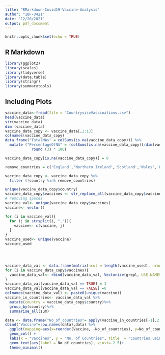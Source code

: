 ```yaml
---
title: "RMarkdown-Covid19-Vaccine-Analysis"
author: "18F-0421"
date: "12/20/2021"
output: pdf_document
---
```


```r
knitr::opts_chunk$set(echo = TRUE)
```

## R Markdown


```r
library(ggplot2)
library(scales)
library(tidyverse)
library(data.table)
library(stringr)
library(summarytools)
```

## Including Plots


```r

vaccine_data<-fread(file = "CountryviseVaccinations.csv")
head(vaccine_data)
str(vaccine_data)
dim (vaccine_data)
vaccine_data_copy <- vaccine_data[,1:13]
colnames(vaccine_data_copy)
data.frame("TotalNAs" = colSums(is.na(vaccine_data_copy))) %>%
  mutate ("PercentageOfNA" = (colSums(is.na(vaccine_data_copy))/dim(vaccine_data_copy)[1]) %>% 
            round (3) * 100)

vaccine_data_copy[is.na(vaccine_data_copy)] = 0

remove_countries = c('England','Northern Ireland','Scotland','Wales','Falkland Islands','Faeroe Islands','Isle of Man','Cayman Islands','Saint Helena','Saint Lucia','Saint Vincent and the Grenadines','Saint Kitts and Nevis')

vaccine_data_copy <- vaccine_data_copy %>%
  filter (!country %in% remove_countries) 

unique(vaccine_data_copy$country)
vaccine_data_copy$vaccines <- str_replace_all(vaccine_data_copy$vaccines, " ","")
# removing spaces
vaccine_val<- unique(vaccine_data_copy$vaccines)
vaccine<- vector()

for (i in vaccine_val){
  for (j in strsplit(i, ",")){
    vaccine<- c(vaccine, j)
  }
}
vaccine_used<- unique(vaccine)
vaccine_used




vaccine_data_val <- data.frame(matrix(ncol = length(vaccine_used), nrow = 0))
for (i in vaccine_data_copy$vaccines){
  vaccine_data_val<- rbind(vaccine_data_val, Vectorize(grepl, USE.NAMES = TRUE)(vaccine_used, str_replace_all(i," ","")))
}
vaccine_data_val[vaccine_data_val == TRUE] = 1
vaccine_data_val[vaccine_data_val == FALSE] =0
colnames(vaccine_data_val) <- paste0(unique(vaccine))
vaccine_in_countries<- vaccine_data_val %>%
  mutate(country = vaccine_data_copy$country)%>%
  group_by(country)%>%
  summarise_all(sum)

data <- data.frame("No_of_countries"= apply(vaccine_in_countries[-1],2, function(c)sum(c!=0)))
cbind("Vaccine"=row.names(data),data) %>%
  ggplot(mapping=aes(x=reorder(Vaccine, -No_of_countries), y=No_of_countries, fill = Vaccine, alpha=2.5))+
  geom_col() +
  labs(x = "Vaccines", y = "No. of Countries", title  = "Countries using vaccines")+
  geom_text(aes(label = No_of_countries), vjust=-2.5)+
  theme_minimal()
```

